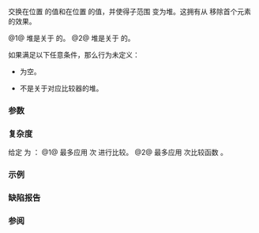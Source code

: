 {{cpp/title|pop_heap}}
{{cpp/algorithm/navbar}}
{{dcl begin}}
{{dcl header|algorithm}}
{{dcl|num=1|notes={{mark constexpr since c++20}}|
template&lt; class RandomIt &gt;
void pop_heap( RandomIt first, RandomIt last );
}}
{{dcl|num=2|notes={{mark constexpr since c++20}}|
template&lt; class RandomIt, class Compare &gt;
void pop_heap( RandomIt first, RandomIt last, Compare comp );
}}
{{dcl end}}

交换在位置 {{c|first}} 的值和在位置 {{c|last - 1}} 的值，并使得子范围 {{range|first|last - 1}} 变为堆。这拥有从{{rlp|/#堆操作|堆}} {{range|first|last}} 移除首个元素的效果。

@1@ 堆是关于 {{rev inl|until=c++20|{{c/core|operator&lt;}}}}{{rev inl|since=c++20|{{c|std::less{}&lt;!----&gt;}}}} 的。
@2@ 堆是关于 {{c|comp}} 的。

如果满足以下任意条件，那么行为未定义：
* {{range|first|last}} 为空。
* {{range|first|last}} 不是关于对应比较器的堆。
{{rev begin}}
{{rev|until=c++11|
* {{c|*first}} 的类型不{{named req|Swappable}}。
}}
{{rev|since=c++11|
* {{tt|RandomIt}} 不{{named req|ValueSwappable}}。
* {{c|*first}} 的类型不{{named req|MoveConstructible}}。
* {{c|*first}} 的类型不{{named req|MoveAssignable}}。
}}
{{rev end}}

===参数===
{{par begin}}
{{par range|3=要修改的（提取根节点）|range=非空二叉堆}}
{{par cmp|comp|p1=RandomIt}}
{{par hreq}}
{{par req named|RandomIt|RandomAccessIterator}}
{{par req named|Compare|Compare}}
{{par end}}

===复杂度===
给定 {{mathjax-or|\(\scriptsize N\)|N}} 为 {{c|std::distance(first, last)}}：
@1@ 最多应用 {{mathjax-or|\(\scriptsize 2\log(N)\)|2log(N)}} 次 {{rev inl|until=c++20|{{c/core|operator&lt;}}}}{{rev inl|since=c++20|{{c|std::less{}&lt;!----&gt;}}}} 进行比较。
@2@ 最多应用 {{mathjax-or|\(\scriptsize 2\log(N)\)|2log(N)}} 次比较函数 {{c|comp}}。

===示例===
{{example
|
|code=
#include &lt;algorithm&gt;
#include &lt;iostream&gt;
#include &lt;string_view&gt;
#include &lt;type_traits&gt;
#include &lt;vector&gt;
 
void println(std::string_view rem, const auto&amp; v)
{
    std::cout &lt;&lt; rem;
    if constexpr (std::is_scalar_v&lt;std::decay_t&lt;decltype(v)&gt;&gt;)
        std::cout &lt;&lt; v;
    else
        for (int e : v)
            std::cout &lt;&lt; e &lt;&lt; ' ';
    std::cout &lt;&lt; '\n';
}

int main()
{
    std::vector&lt;int&gt; v{3, 1, 4, 1, 5, 9};
    
    std::make_heap(v.begin(), v.end());
    println("make_heap 后：", v);
    
    std::pop_heap(v.begin(), v.end()); // 将最大元素移动到末尾
    println("pop_heap 后： ", v);
    
    int largest = v.back();
    println("最大元素：     ", largest);
    
    v.pop_back(); // 实际移除最大元素
    println("pop_back 后： ", v);
}
|output=
make_heap 后：9 5 4 1 1 3
pop_heap 后： 5 3 4 1 1 9
最大元素：     9
pop_back 后： 5 3 4 1 1
}}

===缺陷报告===
{{dr list begin}}
{{dr list item|wg=lwg|dr=1205|std=C++98|before={{range|first|last}} 为空时行为不明确|after=此时行为未定义}}
{{dr list end}}

===参阅===
{{dsc begin}}
{{dsc inc|cpp/algorithm/dsc push_heap}}
{{dsc inc|cpp/algorithm/dsc is_heap}}
{{dsc inc|cpp/algorithm/dsc is_heap_until}}
{{dsc inc|cpp/algorithm/dsc make_heap}}
{{dsc inc|cpp/algorithm/dsc sort_heap}}
{{dsc inc|cpp/algorithm/ranges/dsc pop_heap}}
{{dsc end}}

{{langlinks|de|en|es|fr|it|ja|pt|ru}}